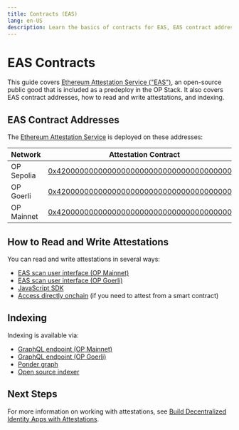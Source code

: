 ```yaml
---
title: Contracts (EAS)
lang: en-US
description: Learn the basics of contracts for EAS, EAS contract addresses, and how to read and write attestations.
---
```


# EAS Contracts
This guide covers [Ethereum Attestation Service ("EAS")](https://attest.sh/), an open-source public good that is included as a predeploy in the OP Stack.
It also covers EAS contract addresses, how to read and write attestations, and indexing.

## EAS Contract Addresses

The [Ethereum Attestation Service](https://docs.attest.sh/docs/welcome) is deployed on these addresses:

| Network         | Attestation Contract | Schema Registry Contract |
| --------------- | - | - |
| OP Sepolia | [0x4200000000000000000000000000000000000021](https://sepolia-optimism.etherscan.io/address/0x4200000000000000000000000000000000000021) | [0x4200000000000000000000000000000000000020](https://sepolia-optimism.etherscan.io/address/0x4200000000000000000000000000000000000020)
| OP Goerli | [0x4200000000000000000000000000000000000021](https://goerli-optimism.etherscan.io/address/0x4200000000000000000000000000000000000021) | [0x4200000000000000000000000000000000000020](https://goerli-optimism.etherscan.io/address/0x4200000000000000000000000000000000000020)
| OP Mainnet | [0x4200000000000000000000000000000000000021](https://optimistic.etherscan.io/address/0x4200000000000000000000000000000000000021) | [0x4200000000000000000000000000000000000020](https://optimistic.etherscan.io/address/0x4200000000000000000000000000000000000020) |

## How to Read and Write Attestations 
You can read and write attestations in several ways:

- [EAS scan user interface (OP Mainnet)](https://optimism.easscan.org/)
- [EAS scan user interface (OP Goerli)](https://optimism-goerli-bedrock.easscan.org/)
- [JavaScript SDK](https://docs.attest.sh/docs/getting--started/javascript)
- [Access directly onchain](https://github.com/ethereum-attestation-service/eas-contracts/blob/master/contracts/EAS.sol) (if you need to attest from a smart contract)

## Indexing
Indexing is available via: 
- [GraphQL endpoint (OP Mainnet)](https://optimism.easscan.org/graphql)
- [GraphQL endpoint (OP Goerli)](https://optimism-goerli-bedrock.easscan.org/graphql)
- [Ponder graph](https://github.com/ethereum-attestation-service/eas-ponder-graph)
- [Open source indexer](https://github.com/ethereum-attestation-service/eas-indexing-service)

## Next Steps
For more information on working with attestations, see [Build Decentralized Identity Apps with Attestations](about-attestations).
